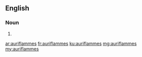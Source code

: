 ==English==

===Noun===
{{head|en|plural}}

# {{plural of|auriflamme|lang=en}}

[[ar:auriflammes]]
[[fr:auriflammes]]
[[ku:auriflammes]]
[[mg:auriflammes]]
[[my:auriflammes]]